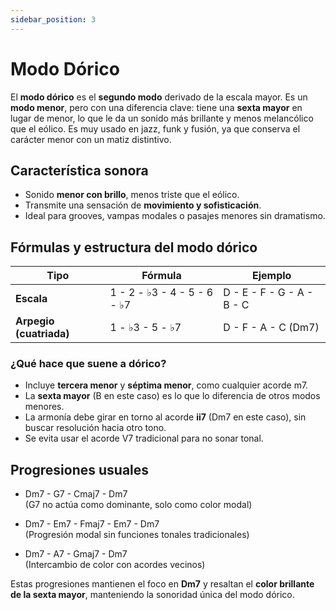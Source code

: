 ```yaml
---
sidebar_position: 3
---
```


# Modo Dórico

El **modo dórico** es el **segundo modo** derivado de la escala mayor. Es un **modo menor**, pero con una diferencia clave: tiene una **sexta mayor** en lugar de menor, lo que le da un sonido más brillante y menos melancólico que el eólico. Es muy usado en jazz, funk y fusión, ya que conserva el carácter menor con un matiz distintivo.

## Característica sonora

- Sonido **menor con brillo**, menos triste que el eólico.
- Transmite una sensación de **movimiento y sofisticación**.
- Ideal para grooves, vampas modales o pasajes menores sin dramatismo.

## Fórmulas y estructura del modo dórico

| Tipo                    | Fórmula                     | Ejemplo                   |
| ----------------------- | --------------------------- | ------------------------- |
| **Escala**              | 1 - 2 - ♭3 - 4 - 5 - 6 - ♭7 | D - E - F - G - A - B - C |
| **Arpegio (cuatriada)** | 1 - ♭3 - 5 - ♭7             | D - F - A - C (Dm7)       |

### ¿Qué hace que suene a dórico?

- Incluye **tercera menor** y **séptima menor**, como cualquier acorde m7.
- La **sexta mayor** (B en este caso) es lo que lo diferencia de otros modos menores.
- La armonía debe girar en torno al acorde **ii7** (Dm7 en este caso), sin buscar resolución hacia otro tono.
- Se evita usar el acorde V7 tradicional para no sonar tonal.

## Progresiones usuales

- Dm7 - G7 - Cmaj7 - Dm7  
  (G7 no actúa como dominante, solo como color modal)

- Dm7 - Em7 - Fmaj7 - Em7 - Dm7  
  (Progresión modal sin funciones tonales tradicionales)

- Dm7 - A7 - Gmaj7 - Dm7  
  (Intercambio de color con acordes vecinos)

Estas progresiones mantienen el foco en **Dm7** y resaltan el **color brillante de la sexta mayor**, manteniendo la sonoridad única del modo dórico.

<DonateButton />
<Comments />
